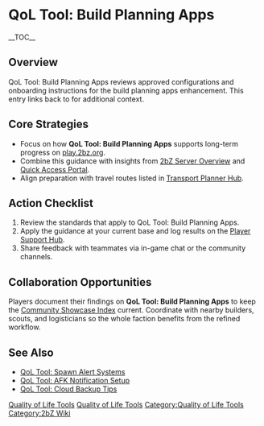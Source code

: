 {{Short description|QoL Tool: Build Planning Apps reviews approved configurations and onboarding instructions for the build planning apps enhancement}}
= QoL Tool: Build Planning Apps =
{{2bZ Navbox}}
__TOC__

== Overview ==
QoL Tool: Build Planning Apps reviews approved configurations and onboarding instructions
for the build planning apps enhancement. This entry links back to [[Category:Quality of
Life Tools|Quality of Life Tools]] for additional context.

== Core Strategies ==
* Focus on how '''QoL Tool: Build Planning Apps''' supports long-term progress on [[play.2bz.org]].
* Combine this guidance with insights from [[2bZ Server Overview]] and [[Quick Access Portal]].
* Align preparation with travel routes listed in [[Transport Planner Hub]].

== Action Checklist ==
# Review the [[Category:Quality of Life Tools|Quality of Life Tools]] standards that apply to QoL Tool: Build Planning Apps.
# Apply the guidance at your current base and log results on the [[Player Support Hub]].
# Share feedback with teammates via in-game chat or the community channels.

== Collaboration Opportunities ==
Players document their findings on '''QoL Tool: Build Planning Apps''' to keep the
[[Community Showcase Index]] current. Coordinate with nearby builders, scouts, and
logisticians so the whole faction benefits from the refined workflow.

== See Also ==
* [[QoL Tool: Spawn Alert Systems]]
* [[QoL Tool: AFK Notification Setup]]
* [[QoL Tool: Cloud Backup Tips]]

[[Category:Quality of Life Tools]]
[[Category:2bZ Wiki]]
